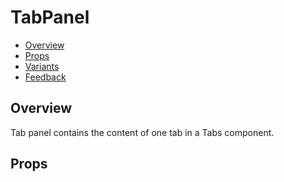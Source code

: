 
<Meta of={TabPanelStories} />

# TabPanel

- [Overview](#overview)
- [Props](#props)
- [Variants](#variants)
- [Feedback](#feedback)

## Overview

Tab panel contains the content of one tab in a Tabs component.

<Canvas>
  <Story of={TabPanelStories.Overview} />
</Canvas>

## Props

<ArgsTable story="Overview" />

